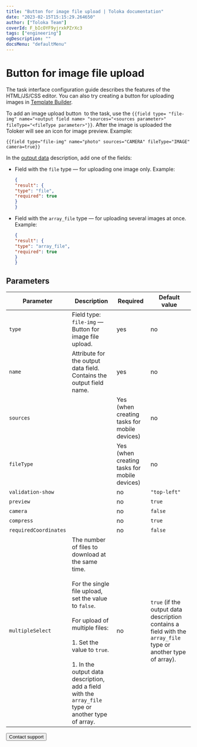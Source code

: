 ```yaml
---
title: "Button for image file upload | Toloka documentation"
date: "2023-02-15T15:15:29.264650"
author: ["Toloka Team"]
coverId: F_bIcOYF9yjrxkPZrXc3
tags: ["engineering"]
ogDescription: ""
docsMenu: "defaultMenu"
---
```



# Button for image file upload

<Note mode="note" title="Note">

The task interface configuration guide describes the features of the HTML/JS/CSS editor. You can also try creating a button for uploading images in [Template Builder](/docs/template-builder/reference/field.media-file).

</Note>

To add an image upload button <img src="https://tlk-infra-front.azureedge.net/portal-static/uploaded/images/1675425180691/1675425180691_original_svg.svg" alt="" /> to the task, use the `{{field type= "file-img" name="<output field name> "sources="<sources parameter>" fileType="<fileType parameter>"}}`. After the image is uploaded the Toloker will see an icon for image preview. Example:

```plaintext
{{field type="file-img" name="photo" sources="CAMERA" fileType="IMAGE" camera=true}}
```

In the [output data](/docs/guide/incoming) description, add one of the fields:

- Field with the `file` type — for uploading one image only. Example:

    ```json
    {
    "result": {
    "type": "file",
    "required": true
    }
    }
    ```

- Field with the `array_file` type — for uploading several images at once. Example:

    ```json
    {
    "result": {
    "type": "array_file",
    "required": true
    }
    }
    ```

## Parameters

**Parameter**|**Description**|**Required**|**Default value**
----- | ----- | ----- | -----
`type`| Field type: `file-img` — Button for image file upload. | yes | no
`name`| Attribute for the output data field. Contains the output field name. | yes | no
`sources`| <UploadPictureTable1/>| Yes (when creating tasks for mobile devices) | no
`fileType`| <UploadPictureTable2/>| Yes (when creating tasks for mobile devices) | no
`validation-show`| <UploadPictureTable3/>| no | `"top-left"`
`preview`| <UploadPictureTable4/>| no | `true`
`camera`| <UploadPictureTable5/>| no | `false`
`compress`| <UploadPictureTable6/>| no | `true`
`requiredCoordinates`| <UploadPictureTable7/>| no | `false`
`multipleSelect`| The number of files to download at the same time.<br/><br/>For the single file upload, set the value to `false`.<br/><br/>For upload of multiple files:<br/><br/>1. Set the value to `true`.<br/><br/>1. In the output data description, add a field with the `array_file` type or another type of array. | no | `true` (if the output data description contains a field with the `array_file` type or another type of array).

<Button themeColor="light" view="default" size="l" type="link" url="/docs/guide/troubleshooting/support?form-source=guide-t-components-upload-picture">Contact support</Button>
